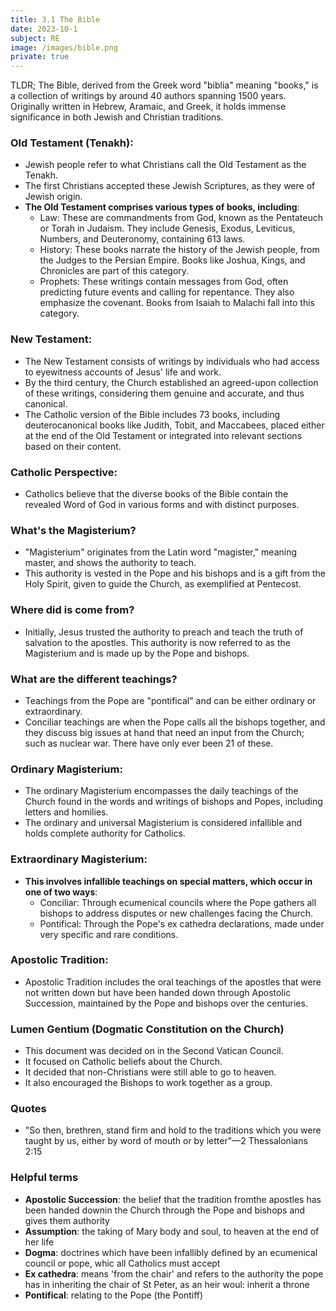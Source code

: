 ```yaml
---
title: 3.1 The Bible
date: 2023-10-1
subject: RE
image: /images/bible.png
private: true
---
```


TLDR; The Bible, derived from the Greek word "biblia" meaning "books," is a collection of writings by around 40 authors spanning 1500 years. Originally written in Hebrew, Aramaic, and Greek, it holds immense significance in both Jewish and Christian traditions.

### Old Testament (Tenakh):

- Jewish people refer to what Christians call the Old Testament as the Tenakh.
- The first Christians accepted these Jewish Scriptures, as they were of Jewish origin.
- **The Old Testament comprises various types of books, including**:
    - Law: These are commandments from God, known as the Pentateuch or Torah in Judaism. They include Genesis, Exodus, Leviticus, Numbers, and Deuteronomy, containing 613 laws.
    - History: These books narrate the history of the Jewish people, from the Judges to the Persian Empire. Books like Joshua, Kings, and Chronicles are part of this category.
    - Prophets: These writings contain messages from God, often predicting future events and calling for repentance. They also emphasize the covenant. Books from Isaiah to Malachi fall into this category.

### New Testament:

- The New Testament consists of writings by individuals who had access to eyewitness accounts of Jesus' life and work.
- By the third century, the Church established an agreed-upon collection of these writings, considering them genuine and accurate, and thus canonical.
- The Catholic version of the Bible includes 73 books, including deuterocanonical books like Judith, Tobit, and Maccabees, placed either at the end of the Old Testament or integrated into relevant sections based on their content.

### Catholic Perspective:

- Catholics believe that the diverse books of the Bible contain the revealed Word of God in various forms and with distinct purposes.

### What's the Magisterium?

- "Magisterium" originates from the Latin word "magister," meaning master, and shows the authority to teach.
- This authority is vested in the Pope and his bishops and is a gift from the Holy Spirit, given to guide the Church, as exemplified at Pentecost.

### Where did is come from?

- Initially, Jesus trusted the authority to preach and teach the truth of salvation to the apostles. This authority is now referred to as the Magisterium and is made up by the Pope and bishops.

### What are the different teachings?

- Teachings from the Pope are "pontifical" and can be either ordinary or extraordinary.
- Conciliar teachings are when the Pope calls all the bishops together, and they discuss big issues at hand that need an input from the Church; such as nuclear war. There have only ever been 21 of these.

### Ordinary Magisterium:

- The ordinary Magisterium encompasses the daily teachings of the Church found in the words and writings of bishops and Popes, including letters and homilies.
- The ordinary and universal Magisterium is considered infallible and holds complete authority for Catholics.

### Extraordinary Magisterium:

- **This involves infallible teachings on special matters, which occur in one of two ways**:
    - Conciliar: Through ecumenical councils where the Pope gathers all bishops to address disputes or new challenges facing the Church.
    - Pontifical: Through the Pope's ex cathedra declarations, made under very specific and rare conditions.

### Apostolic Tradition:

- Apostolic Tradition includes the oral teachings of the apostles that were not written down but have been handed down through Apostolic Succession, maintained by the Pope and bishops over the centuries.

### Lumen Gentium (Dogmatic Constitution on the Church)

- This document was decided on in the Second Vatican Council.
- It focused on Catholic beliefs about the Church.
- It decided that non-Christians were still able to go to heaven.
- It also encouraged the Bishops to work together as a group.

### Quotes

- "So then, brethren, stand firm and hold to the traditions which you were taught by us, either by word of mouth or by letter"—2 Thessalonians 2:15

### Helpful terms

- **Apostolic Succession**: the belief that the tradition fromthe apostles has been handed downin the Church through the Pope and bishops and gives them authority
- **Assumption**: the taking of Mary body and soul, to heaven at the end of her life
- **Dogma**: doctrines which have been infallibly defined by an ecumenical council or pope, whic all Catholics must accept
- **Ex cathedra**: means 'from the chair' and refers to the authority the pope has in inheriting the chair of St Peter, as an heir woul: inherit a throne
- **Pontifical**: relating to the Pope (the Pontiff)